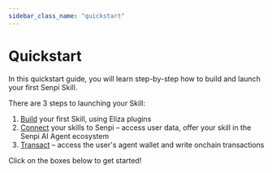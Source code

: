 ```yaml
---
sidebar_class_name: "quickstart"
---
```



# Quickstart

In this quickstart guide, you will learn step-by-step how to build and launch your first Senpi Skill.

There are 3 steps to launching your Skill:

1. [Build](./01-build-your-first-skill.mdx) your first Skill, using Eliza plugins
2. [Connect](./02-connect-skills-to-senpi.mdx) your skills to Senpi – access user data, offer your skill in the Senpi AI Agent ecosystem
3. [Transact](./03-execute-transactions-in-skill.mdx) – access the user's agent wallet and write onchain transactions

Click on the boxes below to get started!

<DocCardList />
